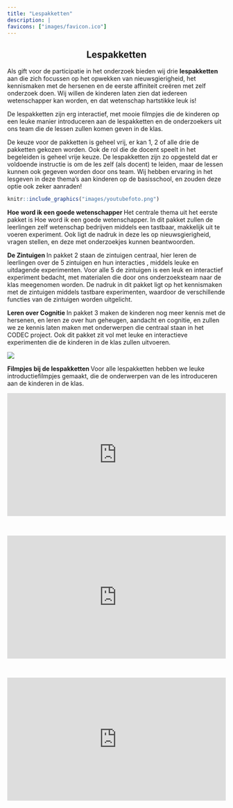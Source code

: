 ```yaml
---
title: "Lespakketten"
description: |
favicons: ["images/favicon.ico"]
--- 
```


<center>
## Lespakketten
</center>
Als gift voor de participatie in het onderzoek bieden wij drie <strong> lespakketten </strong> aan die zich focussen op het opwekken van nieuwsgierigheid, het kennismaken met de hersenen en de eerste affiniteit creëren met zelf onderzoek doen. Wij willen de kinderen laten zien dat iedereen wetenschapper kan worden, en dat wetenschap hartstikke leuk is! 

De lespakketten zijn erg interactief, met mooie filmpjes die de kinderen op een leuke manier introduceren aan de lespakketten en de onderzoekers uit ons team die de lessen zullen komen geven in de klas. 

De keuze voor de pakketten is geheel vrij, er kan 1, 2 of alle drie de pakketten gekozen worden. Ook de rol die de docent speelt in het begeleiden is geheel vrije keuze. De lespakketten zijn zo opgesteld dat er voldoende instructie is om de les zelf (als docent) te leiden, maar de lessen kunnen ook gegeven worden door ons team. Wij hebben ervaring in het lesgeven in deze thema's aan kinderen op de basisschool, en zouden deze optie ook zeker aanraden! 

```r

knitr::include_graphics("images/youtubefoto.png")

```

<strong> Hoe word ik een goede wetenschapper </strong> Het centrale thema uit het eerste pakket is Hoe word ik een goede wetenschapper. In dit pakket zullen de leerlingen zelf wetenschap bedrijven middels een tastbaar, makkelijk uit te voeren experiment. Ook ligt de nadruk in deze les op nieuwsgierigheid, vragen stellen, en deze met onderzoekjes kunnen beantwoorden.


<strong> De Zintuigen </strong> In pakket 2 staan de zintuigen centraal, hier leren de leerlingen over de 5 zintuigen en hun interacties , middels leuke en uitdagende experimenten. Voor alle 5 de zintuigen is een leuk en interactief experiment bedacht, met materialen die door ons onderzoeksteam naar de klas meegenomen worden. De nadruk in dit pakket ligt op het kennismaken met de zintuigen middels tastbare experimenten, waardoor de verschillende functies van de zintuigen worden uitgelicht. 


<strong> Leren over Cognitie </strong> In pakket 3 maken de kinderen nog meer kennis met de hersenen, en leren ze over hun geheugen, aandacht en cognitie, en zullen we ze kennis laten maken met onderwerpen die centraal staan in het CODEC project. Ook dit pakket zit vol met leuke en interactieve experimenten die de kinderen in de klas zullen uitvoeren. 




![](images/Lespakket.png){width=“100%“}
<br>

<b>Filmpjes bij de lespakketten </b> Voor alle lespakketten hebben we leuke introductiefilmpjes gemaakt, die de onderwerpen van de les introduceren aan de kinderen in de klas. 



<div style="left: 0; width: 100%; height: 0; position: relative; padding-bottom: 56.25%;"><iframe src="https://www.youtube.com/embed/SedlvWsgGuI" style="top: 0; left: 0; width: 100%; height: 100%; position: absolute; border: 0;" allowfullscreen scrolling="no" allow="accelerometer; clipboard-write; encrypted-media; gyroscope; picture-in-picture; web-share;"></iframe></div>

<br>

<div style="left: 0; width: 100%; height: 0; position: relative; padding-bottom: 56.25%;"><iframe src="https://www.youtube.com/embed/w_3EK5WIvC8" style="top: 0; left: 0; width: 100%; height: 100%; position: absolute; border: 0;" allowfullscreen scrolling="no" allow="accelerometer; clipboard-write; encrypted-media; gyroscope; picture-in-picture; web-share;"></iframe></div>

<br>


<div style="left: 0; width: 100%; height: 0; position: relative; padding-bottom: 56.25%;"><iframe src="https://www.youtube.com/embed/kZ54oAeC9Z8" style="top: 0; left: 0; width: 100%; height: 100%; position: absolute; border: 0;" allowfullscreen scrolling="no" allow="accelerometer; clipboard-write; encrypted-media; gyroscope; picture-in-picture; web-share;"></iframe></div>





